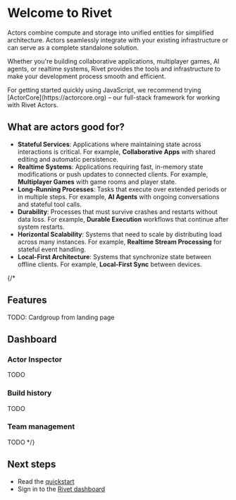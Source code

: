 # Welcome to Rivet

Actors combine compute and storage into unified entities for simplified architecture. Actors seamlessly integrate with your existing infrastructure or can serve as a complete standalone solution.

Whether you're building collaborative applications, multiplayer games, AI agents, or realtime systems, Rivet provides the tools and infrastructure to make your development process smooth and efficient.

<Tip title="Get Started Faster With ActorCore">
  For getting started quickly using JavaScript, we recommend trying [ActorCore](https://actorcore.org) – our full-stack framework for working with Rivet Actors.
</Tip>

## What are actors good for?

- **Stateful Services**: Applications where maintaining state across interactions is critical. For example, **Collaborative Apps** with shared editing and automatic persistence.
- **Realtime Systems**: Applications requiring fast, in-memory state modifications or push updates to connected clients. For example, **Multiplayer Games** with game rooms and player state.
- **Long-Running Processes**: Tasks that execute over extended periods or in multiple steps. For example, **AI Agents** with ongoing conversations and stateful tool calls.
- **Durability**: Processes that must survive crashes and restarts without data loss. For example, **Durable Execution** workflows that continue after system restarts.
- **Horizontal Scalability**: Systems that need to scale by distributing load across many instances. For example, **Realtime Stream Processing** for stateful event handling.
- **Local-First Architecture**: Systems that synchronize state between offline clients. For example, **Local-First Sync** between devices.

{/*
## Features

TODO: Cardgroup from landing page

## Dashboard

### Actor Inspector

TODO

### Build history

TODO

### Team management

TODO
*/}

## Next steps

- Read the [quickstart](/docs/quickstart/typescript)
- Sign in to the [Rivet dashboard](https://hub.rivet.gg)

